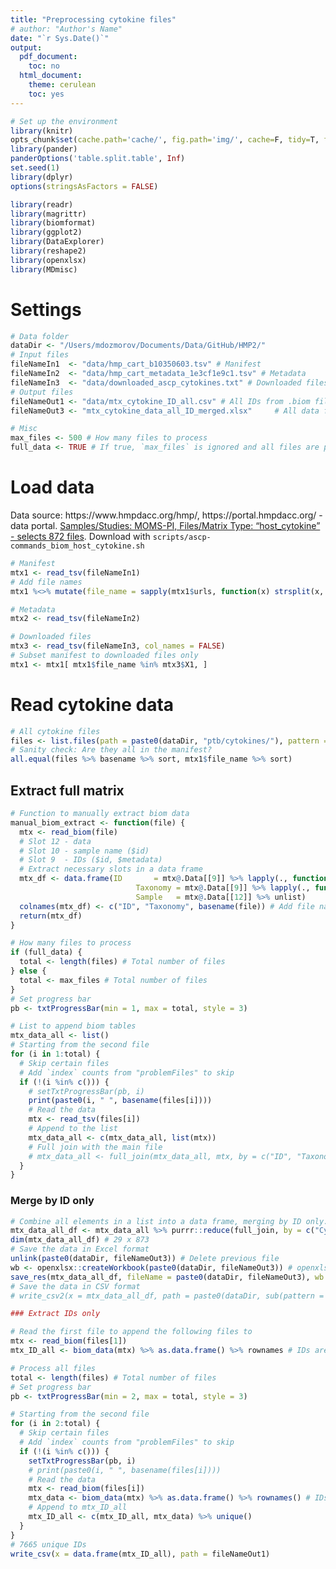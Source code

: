 ```yaml
---
title: "Preprocessing cytokine files"
# author: "Author's Name"
date: "`r Sys.Date()`"
output:
  pdf_document:
    toc: no
  html_document:
    theme: cerulean
    toc: yes
---
```


```r
# Set up the environment
library(knitr)
opts_chunk$set(cache.path='cache/', fig.path='img/', cache=F, tidy=T, fig.keep='high', echo=F, dpi=100, warnings=F, message=F, comment=NA, warning=F, results='as.is', fig.width = 10, fig.height = 6) #out.width=700, 
library(pander)
panderOptions('table.split.table', Inf)
set.seed(1)
library(dplyr)
options(stringsAsFactors = FALSE)
```

```r
library(readr)
library(magrittr)
library(biomformat)
library(ggplot2)
library(DataExplorer)
library(reshape2)
library(openxlsx)
library(MDmisc)
```

# Settings

```r
# Data folder
dataDir <- "/Users/mdozmorov/Documents/Data/GitHub/HMP2/"
# Input files
fileNameIn1  <- "data/hmp_cart_b10350603.tsv" # Manifest
fileNameIn2  <- "data/hmp_cart_metadata_1e3cf1e9c1.tsv" # Metadata
fileNameIn3  <- "data/downloaded_ascp_cytokines.txt" # Downloaded files
# Output files
fileNameOut1 <- "data/mtx_cytokine_ID_all.csv" # All IDs from .biom files
fileNameOut3 <- "mtx_cytokine_data_all_ID_merged.xlsx"     # All data from .biom files, merged by ID

# Misc
max_files <- 500 # How many files to process
full_data <- TRUE # If true, `max_files` is ignored and all files are processed
```

# Load data

Data source: https://www.hmpdacc.org/hmp/, https://portal.hmpdacc.org/ - data portal. [Samples/Studies: MOMS-PI, Files/Matrix Type: "host_cytokine" - selects 872 files](https://portal.hmpdacc.org/search/f?filters=%7B%22op%22:%22and%22,%22content%22:%5B%7B%22op%22:%22in%22,%22content%22:%7B%22field%22:%22cases.study_name%22,%22value%22:%5B%22MOMS-PI%22%5D%7D%7D,%7B%22op%22:%22in%22,%22content%22:%7B%22field%22:%22files.file_matrix_type%22,%22value%22:%5B%22host_cytokine%22%5D%7D%7D%5D%7D&facetTab=files&pagination=%7B%22files%22:%7B%22from%22:0,%22size%22:20,%22sort%22:%22file_name.raw:asc%22%7D%7D). Download with `scripts/ascp-commands_biom_host_cytokine.sh`

```r
# Manifest
mtx1 <- read_tsv(fileNameIn1)
# Add file names
mtx1 %<>% mutate(file_name = sapply(mtx1$urls, function(x) strsplit(x, split = ",", fixed = TRUE)[[1]][1] %>% basename) %>% unname %>% paste0(., ".gz")) # gzipped files
```

```r
# Metadata
mtx2 <- read_tsv(fileNameIn2)
```

```r
# Downloaded files
mtx3 <- read_tsv(fileNameIn3, col_names = FALSE)
# Subset manifest to downloaded files only
mtx1 <- mtx1[ mtx1$file_name %in% mtx3$X1, ]
```


# Read cytokine data

```r
# All cytokine files
files <- list.files(path = paste0(dataDir, "ptb/cytokines/"), pattern = "txt.gz", full.names = TRUE)
# Sanity check: Are they all in the manifest?
all.equal(files %>% basename %>% sort, mtx1$file_name %>% sort)
```

## Extract full matrix

```r
# Function to manually extract biom data
manual_biom_extract <- function(file) {
  mtx <- read_biom(file)
  # Slot 12 - data
  # Slot 10 - sample name ($id)
  # Slot 9  - IDs ($id, $metadata)
  # Extract necessary slots in a data frame
  mtx_df <- data.frame(ID       = mtx@.Data[[9]] %>% lapply(., function(x) x$id) %>% unlist,
                            Taxonomy = mtx@.Data[[9]] %>% lapply(., function(x) x$metadata$taxonomy %>% paste(., collapse = "; ")) %>% unlist,
                            Sample   = mtx@.Data[[12]] %>% unlist)
  colnames(mtx_df) <- c("ID", "Taxonomy", basename(file)) # Add file name as a column name
  return(mtx_df)
}
```

```r
# How many files to process
if (full_data) {
  total <- length(files) # Total number of files
} else {
  total <- max_files # Total number of files
}
# Set progress bar
pb <- txtProgressBar(min = 1, max = total, style = 3)

# List to append biom tables
mtx_data_all <- list()
# Starting from the second file
for (i in 1:total) {
  # Skip certain files
  # Add `index` counts from "problemFiles" to skip
  if (!(i %in% c())) {
    # setTxtProgressBar(pb, i)
    print(paste0(i, " ", basename(files[i])))
    # Read the data
    mtx <- read_tsv(files[i])
    # Append to the list
    mtx_data_all <- c(mtx_data_all, list(mtx))
    # Full join with the main file
    # mtx_data_all <- full_join(mtx_data_all, mtx, by = c("ID", "Taxonomy"))
  }
}
```

### Merge by ID only

```r
# Combine all elements in a list into a data frame, merging by ID only. Time consuming, over 5 hours
mtx_data_all_df <- mtx_data_all %>% purrr::reduce(full_join, by = c("Cytokine"))
dim(mtx_data_all_df) # 29 x 873
# Save the data in Excel format
unlink(paste0(dataDir, fileNameOut3)) # Delete previous file
wb <- openxlsx::createWorkbook(paste0(dataDir, fileNameOut3)) # openxlsx::loadWorkbook(fileName) # Or, load existing
save_res(mtx_data_all_df, fileName = paste0(dataDir, fileNameOut3), wb = wb, sheetName = "Cytokine")
# Save the data in CSV format
# write_csv2(x = mtx_data_all_df, path = paste0(dataDir, sub(pattern = "xlsx", replacement = "csv", fileNameOut3)))
```



```r
### Extract IDs only

# Read the first file to append the following files to
mtx <- read_biom(files[1])
mtx_ID_all <- biom_data(mtx) %>% as.data.frame() %>% rownames # IDs are in rownames

# Process all files
total <- length(files) # Total number of files
# Set progress bar
pb <- txtProgressBar(min = 2, max = total, style = 3)

# Starting from the second file
for (i in 2:total) {
  # Skip certain files
  # Add `index` counts from "problemFiles" to skip
  if (!(i %in% c())) {
    setTxtProgressBar(pb, i)
    # print(paste0(i, " ", basename(files[i])))
    # Read the data
    mtx <- read_biom(files[i])
    mtx_data <- biom_data(mtx) %>% as.data.frame() %>% rownames() # IDs are in rownames
    # Append to mtx_ID_all
    mtx_ID_all <- c(mtx_ID_all, mtx_data) %>% unique()
  }
}
# 7665 unique IDs
write_csv(x = data.frame(mtx_ID_all), path = fileNameOut1)
```
